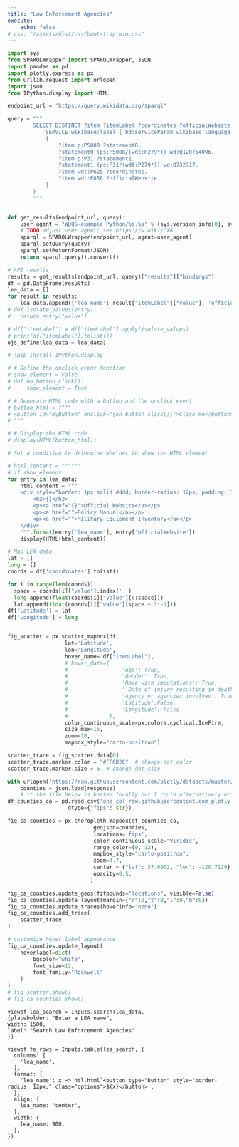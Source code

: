 ```yaml
---
title: "Law Enforcement Agencies"
execute: 
    echo: false
# css: "/assets/dist/css/bootstrap.min.css"
---
```


```python
import sys
from SPARQLWrapper import SPARQLWrapper, JSON
import pandas as pd
import plotly.express as px
from urllib.request import urlopen
import json
from IPython.display import HTML
```

```python
endpoint_url = "https://query.wikidata.org/sparql"

query = """
        SELECT DISTINCT ?item ?itemLabel ?coordinates ?officialWebsite WHERE {
            SERVICE wikibase:label { bd:serviceParam wikibase:language "en". }
            {
                ?item p:P5008 ?statement0.
                ?statement0 (ps:P5008/(wdt:P279*)) wd:Q120754096.
                ?item p:P31 ?statement1.
                ?statement1 (ps:P31/(wdt:P279*)) wd:Q732717.
                ?item wdt:P625 ?coordinates.
                ?item wdt:P856 ?officialWebsite.
            }
        }
        """


def get_results(endpoint_url, query):
    user_agent = "WDQS-example Python/%s.%s" % (sys.version_info[0], sys.version_info[1])
    # TODO adjust user agent; see https://w.wiki/CX6
    sparql = SPARQLWrapper(endpoint_url, agent=user_agent)
    sparql.setQuery(query)
    sparql.setReturnFormat(JSON)
    return sparql.query().convert()

# API results
results = get_results(endpoint_url, query)["results"]["bindings"]
df = pd.DataFrame(results)
lea_data = []
for result in results:
    lea_data.append({'lea_name': result["itemLabel"]["value"], 'officialWebsite': result["officialWebsite"]["value"]})
# def isolate_values(entry):
#   return entry["value"]

# df["itemLabel"] = df["itemLabel"].apply(isolate_values)
# print(df["itemLabel"].tolist())
ojs_define(lea_data = lea_data)
``` 

```python
# !pip install IPython.display

# # Define the onclick event function
# show_element = False
# def on_button_click():
#     show_element = True

# # Generate HTML code with a button and the onclick event
# button_html = f"""
# <button id="myButton" onclick="{on_button_click()}">Click me</button>
# """

# # Display the HTML code
# display(HTML(button_html))

# Set a condition to determine whether to show the HTML element

# html_content = """"""
# if show_element:
for entry in lea_data:
    html_content = """
    <div style="border: 1px solid #ddd; border-radius: 12px; padding: 10px; margin: 10px;">
        <h2>{}</h2>
        <p><a href="{}">Official Website</a></p>
        <p><a href="">Policy Manual</a></p>
        <p><a href="">Military Equipment Inventory</a></p>
    </div>
    """.format(entry['lea_name'], entry['officialWebsite'])
    display(HTML(html_content)) 
```

```python
# Map LEA data
lat = []
long = []
coords = df['coordinates'].tolist()

for i in range(len(coords)):
  space = coords[i]["value"].index(' ')
  long.append(float(coords[i]["value"][6:space]))
  lat.append(float(coords[i]["value"][space + 1:-1]))
df['Latitude'] = lat
df['Longitude'] = long  


fig_scatter = px.scatter_mapbox(df, 
                  lat='Latitude',
                  lon='Longitude',
                  hover_name= df["itemLabel"],
                  # hover_data={ 
                  #                 'Age': True, 
                  #                 'Gender': True, 
                  #                 'Race with imputations': True, 
                  #                 ' Date of injury resulting in death (month/day/year)': True, 
                  #                 'Agency or agencies involved': True,
                  #                 'Latitude':False,
                  #                 'Longitude': False
                  #             },
                  color_continuous_scale=px.colors.cyclical.IceFire, 
                  size_max=15, 
                  zoom=10,
                  mapbox_style="carto-positron")

scatter_trace = fig_scatter.data[0]
scatter_trace.marker.color = "#FF6D2C"  # change dot color
scatter_trace.marker.size = 6  # change dot size

with urlopen('https://raw.githubusercontent.com/plotly/datasets/master/geojson-counties-fips.json') as response:
    counties = json.load(response)
    # ** the file below is hosted locally but I could alternatively write code that removes all the non-CA fip codes from the DF 
df_counties_ca = pd.read_csv("one_col_raw.githubusercontent.com_plotly_datasets_master_fips-unemp-16.csv",  
                   dtype={"fips": str})

fig_ca_counties = px.choropleth_mapbox(df_counties_ca, 
                           geojson=counties, 
                           locations='fips',
                           color_continuous_scale="Viridis",
                           range_color=(0, 12),
                           mapbox_style="carto-positron",
                           zoom=4.7, 
                           center = {"lat": 37.0902, "lon": -120.7129},
                           opacity=0.5,
                          )

fig_ca_counties.update_geos(fitbounds="locations", visible=False)
fig_ca_counties.update_layout(margin={"r":0,"t":0,"l":0,"b":0})
fig_ca_counties.update_traces(hoverinfo="none")
fig_ca_counties.add_trace(
    scatter_trace
)

# customize hover label appearance
fig_ca_counties.update_layout(
    hoverlabel=dict(
        bgcolor="white",
        font_size=12,
        font_family="Rockwell"
    )
)
# fig_scatter.show()
# fig_ca_counties.show()
```

```ojs
viewof lea_search = Inputs.search(lea_data, 
{placeholder: "Enter a LEA name", 
width: 1500,
label: "Search Law Enforcement Agencies"
})

viewof fe_rows = Inputs.table(lea_search, {
  columns: [
    'lea_name',
  ],
  format: {
    'lea_name': x => htl.html`<button type="button" style="border-radius: 12px;" class="options">${x}</button>`,
  },
  align: {
    lea_name: "center",
  },
  width: {
    lea_name: 900,
  },
})
```



```{=html}
<!-- add event listeners to buttons -->
<script>
    // 1) Event listener for buttons
    // select element 
    let lea_buttons = document.querySelectorAll('.options');
    const outputCells = document.querySelectorAll('.cell');
    const tableCell = outputCells[2];

    lea_buttons.forEach((btn) => {
        btn.addEventListener("click", myFunction);
    });

    function myFunction() {
        // hide table
        tableCell.style.display = 'none';
        // show content for only the element clicked

        // highlight correct LEA spot on plotly map 

        // show back arrow button that will show the map as before and the table of all LEAs

    }

    // 2) Event listener for back arrow button
</script>
```
